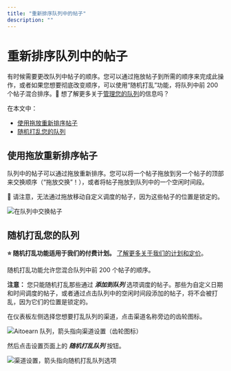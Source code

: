 ```yaml
---
title: "重新排序队列中的帖子"
description: ""
---
```

# 重新排序队列中的帖子

有时候需要更改队列中帖子的顺序。您可以通过拖放帖子到所需的顺序来完成此操作，或者如果您想要彻底改变顺序，可以使用“随机打乱”功能，将队列中前 200 个帖子混合排序。🎥 想了解更多关于[管理您的队列](https://fast.wistia.net/embed/channel/nasetpeuf7?wchannelid=nasetpeuf7&wmediaid=ow99bmfwht)的信息吗？

在本文中：
- [使用拖放重新排序帖子](#h_01ERDHCTGGA588KTBKWG0HD722)
- [随机打乱您的队列](#h_01ERDHDDB4R87P08M我们579DJ30)

## 使用拖放重新排序帖子

队列中的帖子可以通过拖放重新排序。您可以将一个帖子拖放到另一个帖子的顶部来交换顺序（“拖放交换”！），或者将帖子拖放到队列中的一个空闲时间段。

📝 请注意，无法通过拖放移动自定义调度的帖子，因为这些帖子的位置是锁定的。

![在队列中交换帖子](//d33v4339jhl8k0.cloudfront.net/docs/assets/64cb6cf86d4a3e191f237e66/图片s/66e45f83dd5b956281ae4cc9/文件-AGU21C93KL.gif)

## 随机打乱您的队列

**⭐️ 随机打乱功能适用于我们的付费计划。** [了解更多关于我们的计划和定价](https://aitoearn.com/pricing)。

随机打乱功能允许您混合队列中前 200 个帖子的顺序。

**注意：** 您只能随机打乱那些通过 ***添加到队列*** 选项调度的帖子。那些为自定义日期和时间调度的帖子，或者通过点击队列中的空闲时间段添加的帖子，将不会被打乱，因为它们的位置是锁定的。

在仪表板左侧选择您想要打乱队列的渠道，点击渠道名称旁边的齿轮图标。

![Aitoearn 队列，箭头指向渠道设置（齿轮图标）](//d33v4339jhl8k0.cloudfront.net/docs/assets/64cb6cf86d4a3e191f237e66/图片s/66b65fa765e01777a933364f/文件-Gn3mjulR7w.jpg)

然后点击设置页面上的 ***随机打乱队列*** 按钮。

![渠道设置，箭头指向随机打乱队列选项](//d33v4339jhl8k0.cloudfront.net/docs/assets/64cb6cf86d4a3e191f237e66/图片s/66b65f50067e9c553dc82595/文件-Z1z8PvTeBg.jpg)
